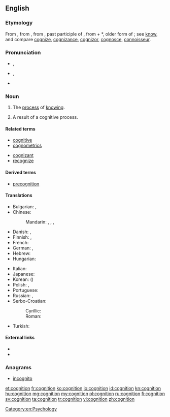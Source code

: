 ==English==

===Etymology===
From {{etyl|enm}} {{term|cognicion}}, from {{etyl|la}} {{term|cognitio||knowledge, perception, a judicial examination, trial}}, from {{term|cognitus}}, past participle of {{term|cognoscere||to know}}, from {{term|co-||together}} + *{{term||gnoscere}}, older form of {{term|noscere||to know}}; see [[know]], and compare [[cognize]], [[cognizance]], [[cognizor]], [[cognosce]], [[connoisseur]].

===Pronunciation===
* {{a|RP}} {{IPA|/kɒɡˈnɪʃən/}}, {{X-SAMPA|/kQg"nIS@n/}}
* {{a|US}} {{IPA|/kɑɡˈnɪʃən/}}, {{X-SAMPA|/kAg"nIs@n/}}
* {{hyphenation|cog|ni|tion}}

===Noun===
{{wikipedia}}
{{en-noun|s|-}}

# The [[process]] of [[know]]ing.
# {{countable}} A result of a cognitive process.

====Related terms====
{{rel-top|terms related to ''cognition''}}
* [[cognitive]]
* [[cognometrics]]
{{rel-mid}}
* [[cognizant]]
* [[recognize]]
{{rel-bottom}}

====Derived terms====
* [[precognition]]

====Translations====
{{trans-top|process of knowing}}
* Bulgarian: {{t+|bg|познание|n|tr=poznánie}}, {{t+|bg|знание|n|tr=znánije}}
* Chinese:
*: Mandarin: {{t|cmn|認知|sc=Hani}}, {{t|cmn|认知|tr=rènzhī|sc=Hani}}, {{t|cmn|認識|sc=Hani}}, {{t|cmn|认识|tr=rènshi|sc=Hani}}
* Danish: {{t-|da|kognition}}, {{t-|da|erkendelse}}
* Finnish: {{t-|fi|kognitio}}, {{t-|fi|tajunta}}
* French: {{t+|fr|connaissance|f}}
* German: {{t+|de|Kognition|f}}, {{t+|de|Erkenntnis|f}}
* Hebrew: {{t-|he|הכרה|f|tr=hakara|sc=Hebr}}
* Hungarian: {{t+|hu|megismerés}}
{{trans-mid}}
* Italian: {{t+|it|conoscenza|m}}
* Japanese: {{t-|ja|認知|tr=にんち, ninchi|sc=Jpan}}
* Korean: {{t+|ko|인지|tr=inji|sc=Kore}} ({{t+|ko|認知|sc=Kore}})
* Polish: {{t-|pl|poznanie|n}}, {{t-|pl|percepcja|n}}
* Portuguese: {{t+|pt|cognição}}
* Russian: {{t+|ru|познание|n|tr=poznánije}}, {{t+|ru|восприятие|n|tr=vosprijátije}}
* Serbo-Croatian:
*: Cyrillic: {{t-|sh|спознаја}}
*: Roman: {{t-|sh|spoznaja|f}}
* Turkish: {{t+|tr|biliş}}
{{trans-bottom}}

====External links====
* {{R:Webster 1913}}
* {{R:Century 1911}}

===Anagrams===
* [[incognito]]

[[Category:en:Psychology]]

[[et:cognition]]
[[fr:cognition]]
[[ko:cognition]]
[[io:cognition]]
[[id:cognition]]
[[kn:cognition]]
[[hu:cognition]]
[[mg:cognition]]
[[my:cognition]]
[[pl:cognition]]
[[ru:cognition]]
[[fi:cognition]]
[[sv:cognition]]
[[ta:cognition]]
[[tr:cognition]]
[[vi:cognition]]
[[zh:cognition]]